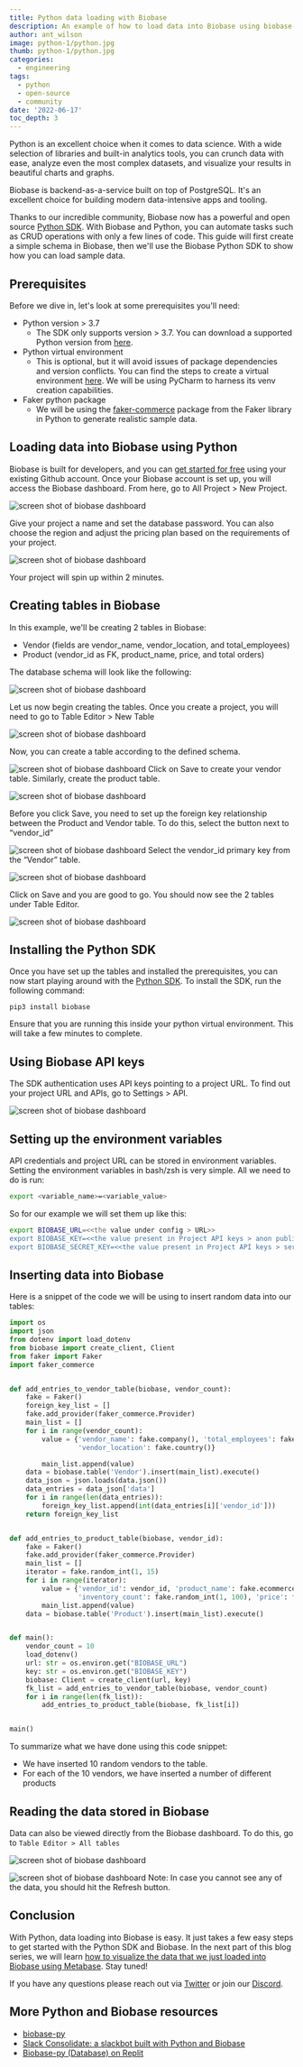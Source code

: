 ```yaml
---
title: Python data loading with Biobase
description: An example of how to load data into Biobase using biobase-py
author: ant_wilson
image: python-1/python.jpg
thumb: python-1/python.jpg
categories:
  - engineering
tags:
  - python
  - open-source
  - community
date: '2022-06-17'
toc_depth: 3
---
```


Python is an excellent choice when it comes to data science. With a wide selection of libraries and built-in analytics tools, you can crunch data with ease, analyze even the most complex datasets, and visualize your results in beautiful charts and graphs.

Biobase is backend-as-a-service built on top of PostgreSQL. It's an excellent choice for building modern data-intensive apps and tooling.

Thanks to our incredible community, Biobase now has a powerful and open source [Python SDK](https://github.com/biobase-community/biobase-py). With Biobase and Python, you can automate tasks such as CRUD operations with only a few lines of code. This guide will first create a simple schema in Biobase, then we'll use the Biobase Python SDK to show how you can load sample data.

## Prerequisites

Before we dive in, let's look at some prerequisites you'll need:

- Python version > 3.7
  - The SDK only supports version > 3.7. You can download a supported Python version from [here](https://www.python.org/downloads/).
- Python virtual environment
  - This is optional, but it will avoid issues of package dependencies and version conflicts. You can find the steps to create a virtual environment [here](https://uoa-eresearch.github.io/eresearch-cookbook/recipe/2014/11/26/python-virtual-env/). We will be using PyCharm to harness its venv creation capabilities.
- Faker python package
  - We will be using the [faker-commerce](https://pypi.org/project/faker-commerce/) package from the Faker library in Python to generate realistic sample data.

## Loading data into Biobase using Python

Biobase is built for developers, and you can [get started for free](https://biobase.studio/dashboard) using your existing Github account. Once your Biobase account is set up, you will access the Biobase dashboard. From here, go to All Project > New Project.

![screen shot of biobase dashboard](/images/blog/python-1/1.png)

Give your project a name and set the database password. You can also choose the region and adjust the pricing plan based on the requirements of your project.

![screen shot of biobase dashboard](/images/blog/python-1/2.png)

Your project will spin up within 2 minutes.

## Creating tables in Biobase

In this example, we'll be creating 2 tables in Biobase:

- Vendor (fields are vendor_name, vendor_location, and total_employees)
- Product (vendor_id as FK, product_name, price, and total orders)

The database schema will look like the following:

![screen shot of biobase dashboard](/images/blog/python-1/3.png)

Let us now begin creating the tables. Once you create a project, you will need to go to Table Editor > New Table

![screen shot of biobase dashboard](/images/blog/python-1/4.png)

Now, you can create a table according to the defined schema.

![screen shot of biobase dashboard](/images/blog/python-1/5.png)
Click on Save to create your vendor table. Similarly, create the product table.

![screen shot of biobase dashboard](/images/blog/python-1/6.png)

Before you click Save, you need to set up the foreign key relationship between the Product and Vendor table. To do this, select the button next to “vendor_id”

![screen shot of biobase dashboard](/images/blog/python-1/7.png)
Select the vendor_id primary key from the “Vendor” table.

![screen shot of biobase dashboard](/images/blog/python-1/8.png)

Click on Save and you are good to go. You should now see the 2 tables under Table Editor.

![screen shot of biobase dashboard](/images/blog/python-1/9.png)

## Installing the Python SDK

Once you have set up the tables and installed the prerequisites, you can now start playing around with the [Python SDK](https://github.com/biobase-community/biobase-py). To install the SDK, run the following command:

`pip3 install biobase`

Ensure that you are running this inside your python virtual environment. This will take a few minutes to complete.

## Using Biobase API keys

The SDK authentication uses API keys pointing to a project URL. To find out your project URL and APIs, go to Settings > API.

![screen shot of biobase dashboard](/images/blog/python-1/10.png)

## Setting up the environment variables

API credentials and project URL can be stored in environment variables. Setting the environment variables in bash/zsh is very simple. All we need to do is run:

```bash
export <variable_name>=<variable_value>
```

So for our example we will set them up like this:

```bash
export BIOBASE_URL=<<the value under config > URL>>
export BIOBASE_KEY=<<the value present in Project API keys > anon public>>
export BIOBASE_SECRET_KEY=<<the value present in Project API keys > service_role secret>>
```

## Inserting data into Biobase

Here is a snippet of the code we will be using to insert random data into our tables:

```python
import os
import json
from dotenv import load_dotenv
from biobase import create_client, Client
from faker import Faker
import faker_commerce


def add_entries_to_vendor_table(biobase, vendor_count):
    fake = Faker()
    foreign_key_list = []
    fake.add_provider(faker_commerce.Provider)
    main_list = []
    for i in range(vendor_count):
        value = {'vendor_name': fake.company(), 'total_employees': fake.random_int(40, 169),
                 'vendor_location': fake.country()}

        main_list.append(value)
    data = biobase.table('Vendor').insert(main_list).execute()
    data_json = json.loads(data.json())
    data_entries = data_json['data']
    for i in range(len(data_entries)):
        foreign_key_list.append(int(data_entries[i]['vendor_id']))
    return foreign_key_list


def add_entries_to_product_table(biobase, vendor_id):
    fake = Faker()
    fake.add_provider(faker_commerce.Provider)
    main_list = []
    iterator = fake.random_int(1, 15)
    for i in range(iterator):
        value = {'vendor_id': vendor_id, 'product_name': fake.ecommerce_name(),
                 'inventory_count': fake.random_int(1, 100), 'price': fake.random_int(45, 100)}
        main_list.append(value)
    data = biobase.table('Product').insert(main_list).execute()


def main():
    vendor_count = 10
    load_dotenv()
    url: str = os.environ.get("BIOBASE_URL")
    key: str = os.environ.get("BIOBASE_KEY")
    biobase: Client = create_client(url, key)
    fk_list = add_entries_to_vendor_table(biobase, vendor_count)
    for i in range(len(fk_list)):
        add_entries_to_product_table(biobase, fk_list[i])


main()
```

To summarize what we have done using this code snippet:

- We have inserted 10 random vendors to the table.
- For each of the 10 vendors, we have inserted a number of different products

## Reading the data stored in Biobase

Data can also be viewed directly from the Biobase dashboard. To do this, go to `Table Editor > All tables`

![screen shot of biobase dashboard](/images/blog/python-1/11.png)

![screen shot of biobase dashboard](/images/blog/python-1/12.png)
Note: In case you cannot see any of the data, you should hit the Refresh button.

## Conclusion

With Python, data loading into Biobase is easy. It just takes a few easy steps to get started with the Python SDK and Biobase. In the next part of this blog series, we will learn [how to visualize the data that we just loaded into Biobase using Metabase](/blog/visualizing-biobase-data-using-metabase). Stay tuned!

If you have any questions please reach out via [Twitter](https://twitter.com/biobase) or join our [Discord](https://discord.biobase.studio).

## More Python and Biobase resources

- [biobase-py](https://github.com/biobase-community/biobase-py)
- [Slack Consolidate: a slackbot built with Python and Biobase](/blog/slack-consolidate-slackbot-to-consolidate-messages)
- [Biobase-py (Database) on Replit](https://replit.com/@Biobase/Biobase-py-Database?v=1)

